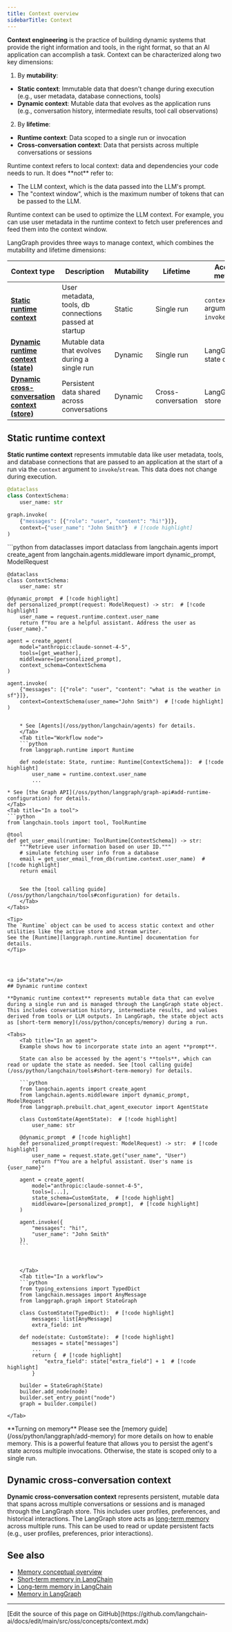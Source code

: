 ```yaml
---
title: Context overview
sidebarTitle: Context
---
```



<StableCalloutPy />



**Context engineering** is the practice of building dynamic systems that provide the right information and tools, in the right format, so that an AI application can accomplish a task. Context can be characterized along two key dimensions:

1. By **mutability**:
  * **Static context**: Immutable data that doesn't change during execution (e.g., user metadata, database connections, tools)
  * **Dynamic context**: Mutable data that evolves as the application runs (e.g., conversation history, intermediate results, tool call observations)
2. By **lifetime**:
  * **Runtime context**: Data scoped to a single run or invocation
  * **Cross-conversation context**: Data that persists across multiple conversations or sessions

<Tip>
Runtime context refers to local context: data and dependencies your code needs to run. It does **not** refer to:

* The LLM context, which is the data passed into the LLM's prompt.
* The "context window", which is the maximum number of tokens that can be passed to the LLM.

Runtime context can be used to optimize the LLM context. For example, you can use user metadata
in the runtime context to fetch user preferences and feed them into the context window.
</Tip>

LangGraph provides three ways to manage context, which combines the mutability and lifetime dimensions:

| Context type                                                                                | Description                                            | Mutability | Lifetime           | Access method                           |
| ------------------------------------------------------------------------------------------- | ------------------------------------------------------ | ---------- | ------------------ | --------------------------------------- |
| [**Static runtime context**](#static-runtime-context)                                       | User metadata, tools, db connections passed at startup | Static     | Single run         | `context` argument to `invoke`/`stream` |
| [**Dynamic runtime context (state)**](#dynamic-runtime-context-state)                       | Mutable data that evolves during a single run          | Dynamic    | Single run         | LangGraph state object                  |
| [**Dynamic cross-conversation context (store)**](#dynamic-cross-conversation-context-store) | Persistent data shared across conversations            | Dynamic    | Cross-conversation | LangGraph store                         |

## Static runtime context

**Static runtime context** represents immutable data like user metadata, tools, and database connections that are passed to an application at the start of a run via the `context` argument to `invoke`/`stream`. This data does not change during execution.

```python
@dataclass
class ContextSchema:
    user_name: str

graph.invoke(
    {"messages": [{"role": "user", "content": "hi!"}]},
    context={"user_name": "John Smith"}  # [!code highlight]
)
```

<Tabs>
    <Tab title="Agent prompt">
    ```python
    from dataclasses import dataclass
    from langchain.agents import create_agent
    from langchain.agents.middleware import dynamic_prompt, ModelRequest

    @dataclass
    class ContextSchema:
        user_name: str

    @dynamic_prompt  # [!code highlight]
    def personalized_prompt(request: ModelRequest) -> str:  # [!code highlight]
        user_name = request.runtime.context.user_name
        return f"You are a helpful assistant. Address the user as {user_name}."

    agent = create_agent(
        model="anthropic:claude-sonnet-4-5",
        tools=[get_weather],
        middleware=[personalized_prompt],
        context_schema=ContextSchema
    )

    agent.invoke(
        {"messages": [{"role": "user", "content": "what is the weather in sf"}]},
        context=ContextSchema(user_name="John Smith")  # [!code highlight]
    )
```

    * See [Agents](/oss/python/langchain/agents) for details.
    </Tab>
    <Tab title="Workflow node">
    ```python
    from langgraph.runtime import Runtime

    def node(state: State, runtime: Runtime[ContextSchema]):  # [!code highlight]
        user_name = runtime.context.user_name
        ...
```

    * See [the Graph API](/oss/python/langgraph/graph-api#add-runtime-configuration) for details.
    </Tab>
    <Tab title="In a tool">
    ```python
    from langchain.tools import tool, ToolRuntime

    @tool
    def get_user_email(runtime: ToolRuntime[ContextSchema]) -> str:
        """Retrieve user information based on user ID."""
        # simulate fetching user info from a database
        email = get_user_email_from_db(runtime.context.user_name)  # [!code highlight]
        return email
```

    See the [tool calling guide](/oss/python/langchain/tools#configuration) for details.
    </Tab>
</Tabs>

<Tip>
The `Runtime` object can be used to access static context and other utilities like the active store and stream writer.
See the [Runtime][langgraph.runtime.Runtime] documentation for details.
</Tip>




<a id="state"></a>
## Dynamic runtime context

**Dynamic runtime context** represents mutable data that can evolve during a single run and is managed through the LangGraph state object. This includes conversation history, intermediate results, and values derived from tools or LLM outputs. In LangGraph, the state object acts as [short-term memory](/oss/python/concepts/memory) during a run.

<Tabs>
    <Tab title="In an agent">
    Example shows how to incorporate state into an agent **prompt**.

    State can also be accessed by the agent's **tools**, which can read or update the state as needed. See [tool calling guide](/oss/python/langchain/tools#short-term-memory) for details.

    ```python
    from langchain.agents import create_agent
    from langchain.agents.middleware import dynamic_prompt, ModelRequest
    from langgraph.prebuilt.chat_agent_executor import AgentState

    class CustomState(AgentState):  # [!code highlight]
        user_name: str

    @dynamic_prompt  # [!code highlight]
    def personalized_prompt(request: ModelRequest) -> str:  # [!code highlight]
        user_name = request.state.get("user_name", "User")
        return f"You are a helpful assistant. User's name is {user_name}"

    agent = create_agent(
        model="anthropic:claude-sonnet-4-5",
        tools=[...],
        state_schema=CustomState,  # [!code highlight]
        middleware=[personalized_prompt],  # [!code highlight]
    )

    agent.invoke({
        "messages": "hi!",
        "user_name": "John Smith"
    })
    ```



    </Tab>
    <Tab title="In a workflow">
    ```python
    from typing_extensions import TypedDict
    from langchain.messages import AnyMessage
    from langgraph.graph import StateGraph

    class CustomState(TypedDict):  # [!code highlight]
        messages: list[AnyMessage]
        extra_field: int

    def node(state: CustomState):  # [!code highlight]
        messages = state["messages"]
        ...
        return {  # [!code highlight]
            "extra_field": state["extra_field"] + 1  # [!code highlight]
        }

    builder = StateGraph(State)
    builder.add_node(node)
    builder.set_entry_point("node")
    graph = builder.compile()
```



    </Tab>
</Tabs>

<Tip>
**Turning on memory**
Please see the [memory guide](/oss/python/langgraph/add-memory) for more details on how to enable memory. This is a powerful feature that allows you to persist the agent's state across multiple invocations. Otherwise, the state is scoped only to a single run.
</Tip>

<a id="store"></a>
## Dynamic cross-conversation context

**Dynamic cross-conversation context** represents persistent, mutable data that spans across multiple conversations or sessions and is managed through the LangGraph store. This includes user profiles, preferences, and historical interactions. The LangGraph store acts as [long-term memory](/oss/python/concepts/memory#long-term-memory) across multiple runs. This can be used to read or update persistent facts (e.g., user profiles, preferences, prior interactions).

## See also

- [Memory conceptual overview](/oss/python/concepts/memory)
- [Short-term memory in LangChain](/oss/python/langchain/short-term-memory)
- [Long-term memory in LangChain](/oss/python/langchain/long-term-memory)
- [Memory in LangGraph](/oss/python/langgraph/add-memory)

---

<Callout icon="pen-to-square" iconType="regular">
  [Edit the source of this page on GitHub](https://github.com/langchain-ai/docs/edit/main/src/oss/concepts/context.mdx)
</Callout>
